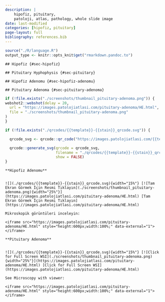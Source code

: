 ```yaml
---
description: |
    hipofiz, pituitary,
    patoloji, atlas, pathology, whole slide image
date: last-modified
categories: [hipofiz, pituitary]
page-layout: full
bibliography: references.bib
---
```


```r

source("./R/language.R")
output_type <- knitr::opts_knit$get("rmarkdown.pandoc.to")

```



```asis

## Hipofiz {#sec-hipofiz} 

```

```asis

## Pituitary Hyphophysis {#sec-pituitary} 

```


```asis

## Hipofiz Adenomu {#sec-hipofiz-adenomu} 

```

```asis

## Pituitary Adenoma {#sec-pituitary-adenoma} 

```

```r
if (!file.exists("./screenshots/thumbnail_pituitary-adenoma.png")) {
webshot2::webshot(delay = 20,
  url = "https://images.patolojiatlasi.com/pituitary-adenoma/HE.html",
  file = "./screenshots/thumbnail_pituitary-adenoma.png"
)
}
```


```r
if (!file.exists("./qrcodes/{{template}}-{{stain}}_qrcode.svg")) {

  qrcode_svg <- qrcode::qr_code("https://images.patolojiatlasi.com/{{template}}/{{stain}}.html")

  qrcode::generate_svg(qrcode = qrcode_svg,
                       filename = "./qrcodes/{{template}}-{{stain}}_qrcode.svg",
                       show = FALSE)
}
```





:::: {.content-hidden when-format="pdf"}





::::





:::: {.content-visible when-format="pdf"}






::::


```asis

**Hipofiz Adenomu**


![](./qrcodes/{{template}}-{{stain}}_qrcode.svg){width="15%"} [![Tam Ekran Görmek İçin Resmi Tıklayın](./screenshots/thumbnail_pituitary-adenoma.png){width="25%"}](https://images.patolojiatlasi.com/pituitary-adenoma/HE.html) [Tam Ekran Görmek İçin Resmi Tıklayın](https://images.patolojiatlasi.com/pituitary-adenoma/HE.html)

```


```asis

Mikroskopik görüntüleri inceleyin:

<iframe src="https://images.patolojiatlasi.com/pituitary-adenoma/HE.html" style="height:600px;width:100%;" data-external="1"></iframe>

```

```asis

**Pituitary Adenoma**


![](./qrcodes/{{template}}-{{stain}}_qrcode.svg){width="15%"} [![Click for Full Screen WSI](./screenshots/thumbnail_pituitary-adenoma.png){width="25%"}](https://images.patolojiatlasi.com/pituitary-adenoma/HE.html) [Click for Full Screen WSI](https://images.patolojiatlasi.com/pituitary-adenoma/HE.html)

```

```asis

See Microscopy with viewer: 

<iframe src="https://images.patolojiatlasi.com/pituitary-adenoma/HE.html" style="height:600px;width:100%;" data-external="1"></iframe>

```
